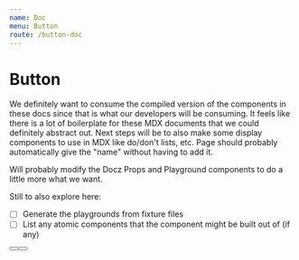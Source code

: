 ```yaml
---
name: Doc
menu: Button
route: /button-doc
---
```



# Button

We definitely want to consume the compiled version of the components in these docs since that is what our developers will be consuming.
It feels like there is a lot of boilerplate for these MDX documents that we could definitely abstract out. Next steps will be to also make some display components to use in MDX like do/don't lists, etc. Page should probably automatically give the "name" without having to add it.

Will probably modify the Docz Props and Playground components to do a little more what we want.

Still to also explore here:

- [ ] Generate the playgrounds from fixture files
- [ ] List any atomic components that the component might be built out of (if any)

<Props of={Button} />

<Playground>
  <Button content='Docz Demo' />
</Playground>

<Playground>
  <Button content='Positive' outcome='positive' />
</Playground>
